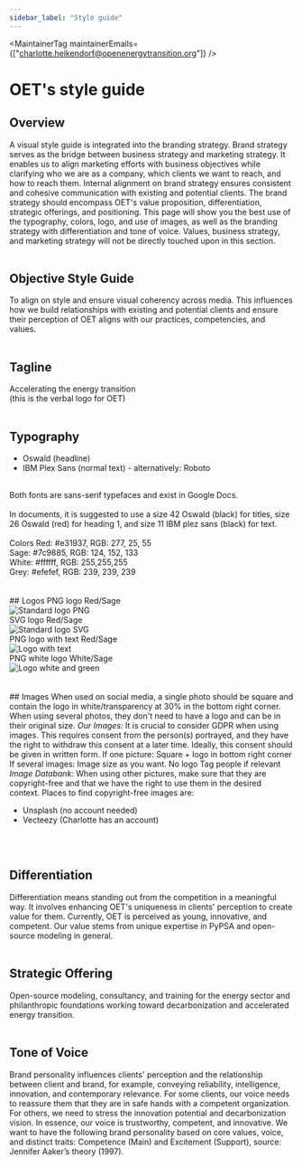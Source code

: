 ```yaml
---
sidebar_label: "Style guide"
---
```



<MaintainerTag maintainerEmails={["charlotte.heikendorf@openenergytransition.org"]} />

# OET's style guide
<ControlledDocBanner />

## Overview
A visual style guide is integrated into the branding strategy. Brand strategy serves as the bridge between business strategy and marketing strategy. It enables us to align marketing efforts with business objectives while clarifying who we are as a company, which clients we want to reach, and how to reach them. Internal alignment on brand strategy ensures consistent and cohesive communication with existing and potential clients. The brand strategy should encompass OET's value proposition, differentiation, strategic offerings, and positioning.
This page will show you the best use of the typography, colors, logo, and use of images, as well as the branding strategy with differentiation and tone of voice. Values, business strategy, and marketing strategy will not be directly touched upon in this section.
<br><br>
## Objective Style Guide
To align on style and ensure visual coherency across media. This influences how we build relationships with existing and potential clients and ensure their perception of OET aligns with our practices, competencies, and values. 
<br><br>
## Tagline
Accelerating the energy transition<br>
(this is the verbal logo for OET) 
<br><br>
## Typography
<ul>
<li>Oswald (headline)</li>
<li>IBM Plex Sans (normal text) - alternatively: Roboto</li>
</ul>
<br>
Both fonts are sans-serif typefaces and exist in Google Docs.<br><br>
In  documents, it is suggested to use a size 42 Oswald (black) for titles, size 26 Oswald (red) for heading 1, and size 11 IBM plez sans (black) for text.
<br><br>
Colors
Red: #e31937, RGB: 277, 25, 55 <br>
Sage: #7c9885, RGB: 124, 152, 133<br>
White: #ffffff, RGB: 255,255,255 <br>
Grey: #efefef, RGB: 239, 239, 239 <br>
<br><br>
## Logos
PNG logo Red/Sage<br> <img src="https://github.com/open-energy-transition/handbook/blob/7974169c57b3fbc0461c65836eeed5d480792c03/docs/Marketing/oet_standard_red_png.png" alt="Standard logo PNG"><br>
SVG logo Red/Sage<br> <img src="https://github.com/open-energy-transition/handbook/blob/7974169c57b3fbc0461c65836eeed5d480792c03/docs/Marketing/oet_standard_red_svg.svg" alt="Standard logo SVG"><br>
PNG logo with text Red/Sage<br> <img src="https://github.com/open-energy-transition/handbook/blob/7974169c57b3fbc0461c65836eeed5d480792c03/docs/Marketing/oet_standard_text_red.png" alt="Logo with text"><br>
PNG white logo White/Sage<br> <img src="https://github.com/open-energy-transition/handbook/blob/7974169c57b3fbc0461c65836eeed5d480792c03/docs/Marketing/oet_white_png.png" alt="Logo white and green"><br>
<br><br>
## Images
When used on social media, a single photo should be square and contain the logo in white/transparency at 30% in the bottom right corner. When using several photos, they don't need to have a logo and can be in their original size.
<em>Our Images:</em> It is crucial to consider GDPR when using images. This requires consent from the person(s) portrayed, and they have the right to withdraw this consent at a later time. Ideally, this consent should be given in written form.
If one picture: Square + logo in bottom right corner
If several images: Image size as you want. No logo
Tag people if relevant
<em>Image Databank:</em> When using other pictures, make sure that they are copyright-free and that we have the right to use them in the desired context. Places to find copyright-free images are:
<ul>
<li>Unsplash (no account needed)</li>
<li>Vecteezy (Charlotte has an account)</li>
</ul>
<br><br>

## Differentiation
Differentiation means standing out from the competition in a meaningful way. It involves enhancing OET's uniqueness in clients' perception to create value for them. Currently, OET is perceived as young, innovative, and competent. Our value stems from unique expertise in PyPSA and open-source modeling in general.
<br><br>

## Strategic Offering
Open-source modeling, consultancy, and training for the energy sector and philanthropic foundations working toward decarbonization and accelerated energy transition.
<br><br>

## Tone of Voice
Brand personality influences clients' perception and the relationship between client and brand, for example, conveying reliability, intelligence, innovation, and contemporary relevance. For some clients, our voice needs to reassure them that they are in safe hands with a competent organization. For others, we need to stress the innovation potential and decarbonization vision. In essence, our voice is trustworthy, competent, and innovative. We want to have the following brand personality based on core values, voice, and distinct traits: Competence (Main) and Excitement (Support), source: Jennifer Aaker’s theory (1997).

